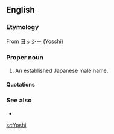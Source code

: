 ==English==

===Etymology===
From {{etyl|ja|sort=yoshi}} [[ヨッシー]] (Yosshī)

===Proper noun===
{{en-proper noun}}

# An established Japanese male name.

====Quotations====
{{seecites}}

===See also===
* {{pedialite|Yoshi}}

[[sr:Yoshi]]